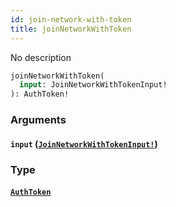 ```yaml
---
id: join-network-with-token
title: joinNetworkWithToken
---
```


No description

```graphql
joinNetworkWithToken(
  input: JoinNetworkWithTokenInput!
): AuthToken!

```

### Arguments

#### `input` ([`JoinNetworkWithTokenInput!`](/graphql/inputs/join-network-with-token-input))

### Type

#### [`AuthToken`](/graphql/objects/auth-token)
